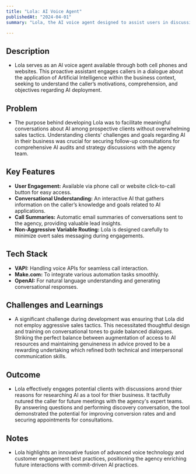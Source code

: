 ```yaml
---
title: "Lola: AI Voice Agent"
publishedAt: "2024-04-01"
summary: "Lola, the AI voice agent designed to assist users in discussing AI applications for their businesses, promoting follow-up consultations with expert teams."

---
```


## **Description**
- Lola serves as an AI voice agent available through both cell phones and websites. This proactive assistant engages callers in a dialogue about the application of Artificial Intelligence within the business context, seeking to understand the caller’s motivations, comprehension, and objectives regarding AI deployment. 

## **Problem**
- The purpose behind developing Lola was to facilitate meaningful conversations about AI among prospective clients without overwhelming sales tactics. Understanding clients' challenges and goals regarding AI in their business was crucial for securing follow-up consultations for comprehensive AI audits and strategy discussions with the agency team.

## **Key Features**
- **User Engagement:** Available via phone call or website click-to-call button for easy access.
- **Conversational Understanding:** An interactive AI that gathers information on the caller’s knowledge and goals related to AI applications.
- **Call Summaries:** Automatic email summaries of conversations sent to the agency, providing valuable lead insights.
- **Non-Aggressive Variable Routing:** Lola is designed carefully to minimize overt sales messaging during engagements.

## **Tech Stack**
- **VAPI:** Handling voice APIs for seamless call interaction.
- **Make.com:** To integrate various automation tasks smoothly.
- **OpenAI:** For natural language understanding and generating conversational responses.

## **Challenges and Learnings**
- A significant challenge during development was ensuring that Lola did not employ aggressive sales tactics. This necessitated thoughtful design and training on conversational tones to guide balanced dialogues. Striking the perfect balance between augmentation of access to AI resources and maintaining genuineness in advice proved to be a rewarding undertaking which refined both technical and interpersonal communication skills.

## **Outcome**
- Lola effectively engages potential clients with discussions arond thier reasons for researching AI as a tool for thier business. It tactfully nutured the caller for future meetings with the agency's expert teams. By answering questions and performing discovery conversation, the tool demonstrated the potential for improving conversion rates and and securing appointments for consultations.

## **Notes**
- Lola highlights an innovative fusion of advanced voice technology and customer engagement best practices, positioning the agency enriching future interactions with commit-driven AI practices.
